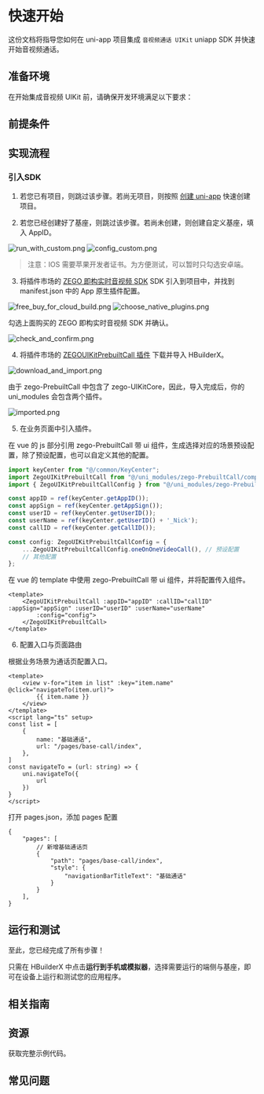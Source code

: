 
# 快速开始

这份文档将指导您如何在 uni-app 项目集成 `音视频通话 UIKit` uniapp SDK 并快速开始音视频通话。

## 准备环境

在开始集成音视频 UIKit 前，请确保开发环境满足以下要求：

<EnviromentRequiremenZh />

## 前提条件

<UIKitCreateAccountAndServicesZh />

## 实现流程

### 引入SDK

1. 若您已有项目，则跳过该步骤。若尚无项目，则按照 [创建 uni-app](https://uniapp.dcloud.net.cn/quickstart-hx.html) 快速创建项目。

2. 若您已经创建好了基座，则跳过该步骤。若尚未创建，则创建自定义基座，填入 AppID。

<Frame width="400px" height="400px">
    <img src="https://media-resource.spreading.io/docuo/workspace564/27e54a759d23575969552654cb45bf89/47d08e1b29.png" alt="run_with_custom.png"/>
</Frame>

<Frame width="100%">
    <img src="https://media-resource.spreading.io/docuo/workspace564/27e54a759d23575969552654cb45bf89/02f56f8dad.png" alt="config_custom.png"/>
</Frame>

> 注意：IOS 需要苹果开发者证书。为方便测试，可以暂时只勾选安卓端。

3. 将插件市场的 [ZEGO 即构实时音视频 SDK](https://ext.dcloud.net.cn/plugin?id=3617) SDK 引入到项目中，并找到 manifest.json 中的 App 原生插件配置。

<Frame width="100%">
    <img src="https://media-resource.spreading.io/docuo/workspace564/27e54a759d23575969552654cb45bf89/fc005e6051.png" alt="free_buy_for_cloud_build.png"/>
</Frame>

<Frame width="100%">
    <img src="https://media-resource.spreading.io/docuo/workspace564/27e54a759d23575969552654cb45bf89/65c125a799.png" alt="choose_native_plugins.png" />
</Frame>

勾选上面购买的 ZEGO 即构实时音视频 SDK 并确认。
<Frame height="300px">
    <img src="https://media-resource.spreading.io/docuo/workspace564/27e54a759d23575969552654cb45bf89/2a4289a346.png" alt="check_and_confirm.png" />
</Frame>

4. 将插件市场的 [ZEGOUIKitPrebuiltCall 插件](https://ext.dcloud.net.cn/plugin?id=19688) 下载并导入 HBuilderX。

<Frame width="100%">
    <img src="https://media-resource.spreading.io/docuo/workspace564/27e54a759d23575969552654cb45bf89/8fbac5726a.png" alt="download_and_import.png"/>
</Frame>

由于 zego-PrebuiltCall 中包含了 zego-UIKitCore，因此，导入完成后，你的 uni_modules 会包含两个插件。

<Frame height="120px">
    <img src="https://media-resource.spreading.io/docuo/workspace564/27e54a759d23575969552654cb45bf89/84e2c5cda7.png" alt="imported.png"/>
</Frame>

5. 在业务页面中引入插件。

在 vue 的 js 部分引用 zego-PrebuiltCall 带 ui 组件，生成选择对应的场景预设配置，除了预设配置，也可以自定义其他的配置。
```js
import keyCenter from "@/common/KeyCenter";
import ZegoUIKitPrebuiltCall from "@/uni_modules/zego-PrebuiltCall/components/ZegoUIKitPrebuiltCall.nvue"
import { ZegoUIKitPrebuiltCallConfig } from "@/uni_modules/zego-PrebuiltCall"

const appID = ref(keyCenter.getAppID());
const appSign = ref(keyCenter.getAppSign());
const userID = ref(keyCenter.getUserID());
const userName = ref(keyCenter.getUserID() + '_Nick');
const callID = ref(keyCenter.getCallID());

const config: ZegoUIKitPrebuiltCallConfig = {
    ...ZegoUIKitPrebuiltCallConfig.oneOnOneVideoCall(), // 预设配置
    // 其他配置
};
```

在 vue 的 template 中使用 zego-PrebuiltCall 带 ui 组件，并将配置传入组件。
```vue
<template>
    <ZegoUIKitPrebuiltCall :appID="appID" :callID="callID" :appSign="appSign" :userID="userID" :userName="userName"
        :config="config">
    </ZegoUIKitPrebuiltCall>
</template>
```

6. 配置入口与页面路由

根据业务场景为通话页配置入口。
```vue
<template>
    <view v-for="item in list" :key="item.name" @click="navigateTo(item.url)">
        {{ item.name }}
    </view>
</template>
<script lang="ts" setup>
const list = [
    {
        name: "基础通话",
        url: "/pages/base-call/index",
    },
]
const navigateTo = (url: string) => {
    uni.navigateTo({
        url
    })
}
</script>
```

打开 pages.json，添加 pages 配置
```
{
	"pages": [
        // 新增基础通话页
		{
		    "path": "pages/base-call/index",
		    "style": {
		        "navigationBarTitleText": "基础通话"
		    }
		}
	],
}
```

## 运行和测试

至此，您已经完成了所有步骤！

只需在 HBuilderX 中点击**运行到手机或模拟器**，选择需要运行的端侧与基座，即可在设备上运行和测试您的应用程序。

## 相关指南

<CardGroup cols={2}>
    <Card title="通话设置" href="./Calling%20config/Overview.mdx">
    </Card>
</CardGroup>

## 资源

<CardGroup cols={2}>
    <Card title="示例代码" href="https://github.com/ZEGOCLOUD/zego_uikit_prebuilt_call_uniapp" target="_blank">
    获取完整示例代码。
    </Card>
</CardGroup>

## 常见问题
<CardGroup cols={2}>
    <Card title="如何处理接入错误" href="https://doc-zh.zego.im/faq?product=Call_Kit&platform=uni-app" target="_blank">
    </Card>
</CardGroup>
